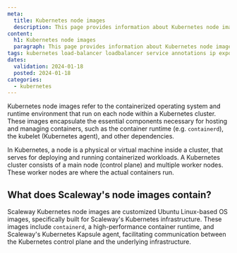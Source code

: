 ```yaml
---
meta:
  title: Kubernetes node images
  description: This page provides information about Kubernetes node images for your Kubernetes cluster
content:
  h1: Kubernetes node images
  paragraph: This page provides information about Kubernetes node images for your Kubernetes cluster
tags: kubernetes load-balancer loadbalancer service annotations ip expose
dates:
  validation: 2024-01-18
  posted: 2024-01-18
categories:
  - kubernetes
---
```


Kubernetes node images refer to the containerized operating system and runtime environment that run on each node within a Kubernetes cluster.
These images encapsulate the essential components necessary for hosting and managing containers, such as the container runtime (e.g. `containerd`), the kubelet (Kubernetes agent), and other dependencies.

In Kubernetes, a node is a physical or virtual machine inside a cluster, that serves for deploying and running containerized workloads.
A Kubernetes cluster consists of a main node (control plane) and multiple worker nodes. These worker nodes are where the actual containers run.

## What does Scaleway's node images contain?

Scaleway Kubernetes node images are customized Ubuntu Linux-based OS images, specifically built for Scaleway's Kubernetes infrastructure.
These images include `containerd`, a high-performance container runtime, and Scaleway's Kubernetes Kapsule agent, facilitating communication between the Kubernetes control plane and the underlying infrastructure.

